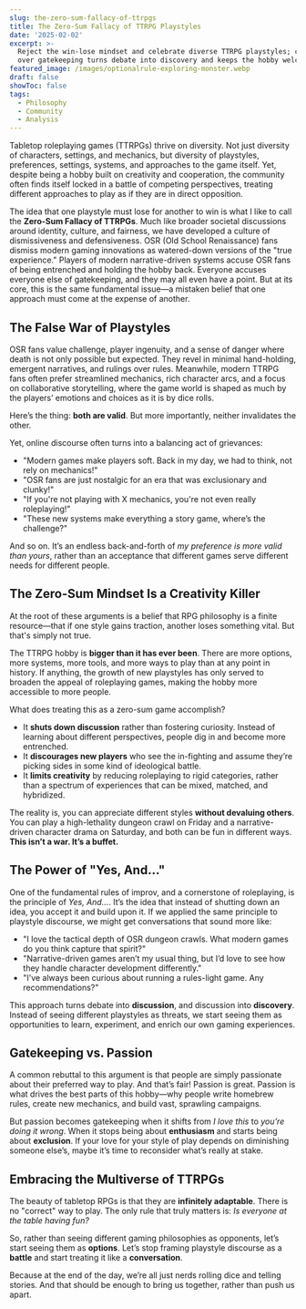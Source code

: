 ```yaml
---
slug: the-zero-sum-fallacy-of-ttrpgs
title: The Zero-Sum Fallacy of TTRPG Playstyles
date: '2025-02-02'
excerpt: >-
  Reject the win-lose mindset and celebrate diverse TTRPG playstyles; curiosity
  over gatekeeping turns debate into discovery and keeps the hobby welcoming.
featured_image: /images/optionalrule-exploring-monster.webp
draft: false
showToc: false
tags:
  - Philosophy
  - Community
  - Analysis
---
```


Tabletop roleplaying games (TTRPGs) thrive on diversity. Not just diversity of characters, settings, and mechanics, but diversity of playstyles, preferences, settings, systems, and approaches to the game itself. Yet, despite being a hobby built on creativity and cooperation, the community often finds itself locked in a battle of competing perspectives, treating different approaches to play as if they are in direct opposition.

The idea that one playstyle must lose for another to win is what I like to call the **Zero-Sum Fallacy of TTRPGs**. Much like broader societal discussions around identity, culture, and fairness, we have developed a culture of dismissiveness and defensiveness. OSR (Old School Renaissance) fans dismiss modern gaming innovations as watered-down versions of the "true experience." Players of modern narrative-driven systems accuse OSR fans of being entrenched and holding the hobby back. Everyone accuses everyone else of gatekeeping, and they may all even have a point. But at its core, this is the same fundamental issue—a mistaken belief that one approach must come at the expense of another.

## The False War of Playstyles

OSR fans value challenge, player ingenuity, and a sense of danger where death is not only possible but expected. They revel in minimal hand-holding, emergent narratives, and rulings over rules. Meanwhile, modern TTRPG fans often prefer streamlined mechanics, rich character arcs, and a focus on collaborative storytelling, where the game world is shaped as much by the players’ emotions and choices as it is by dice rolls.

Here’s the thing: **both are valid**. But more importantly, neither invalidates the other.

Yet, online discourse often turns into a balancing act of grievances:

- "Modern games make players soft. Back in my day, we had to think, not rely on mechanics!"
- "OSR fans are just nostalgic for an era that was exclusionary and clunky!"
- "If you're not playing with X mechanics, you're not even really roleplaying!"
- "These new systems make everything a story game, where’s the challenge?"

And so on. It’s an endless back-and-forth of *my preference is more valid than yours*, rather than an acceptance that different games serve different needs for different people.

## The Zero-Sum Mindset Is a Creativity Killer

At the root of these arguments is a belief that RPG philosophy is a finite resource—that if one style gains traction, another loses something vital. But that's simply not true.

The TTRPG hobby is **bigger than it has ever been**. There are more options, more systems, more tools, and more ways to play than at any point in history. If anything, the growth of new playstyles has only served to broaden the appeal of roleplaying games, making the hobby more accessible to more people.

What does treating this as a zero-sum game accomplish?

- It **shuts down discussion** rather than fostering curiosity. Instead of learning about different perspectives, people dig in and become more entrenched.
- It **discourages new players** who see the in-fighting and assume they’re picking sides in some kind of ideological battle.
- It **limits creativity** by reducing roleplaying to rigid categories, rather than a spectrum of experiences that can be mixed, matched, and hybridized.

The reality is, you can appreciate different styles **without devaluing others**. You can play a high-lethality dungeon crawl on Friday and a narrative-driven character drama on Saturday, and both can be fun in different ways. **This isn’t a war. It’s a buffet.**

## The Power of "Yes, And..."

One of the fundamental rules of improv, and a cornerstone of roleplaying, is the principle of *Yes, And…*. It’s the idea that instead of shutting down an idea, you accept it and build upon it. If we applied the same principle to playstyle discourse, we might get conversations that sound more like:

- "I love the tactical depth of OSR dungeon crawls. What modern games do you think capture that spirit?"
- "Narrative-driven games aren’t my usual thing, but I’d love to see how they handle character development differently."
- "I’ve always been curious about running a rules-light game. Any recommendations?"

This approach turns debate into **discussion**, and discussion into **discovery**. Instead of seeing different playstyles as threats, we start seeing them as opportunities to learn, experiment, and enrich our own gaming experiences.

## Gatekeeping vs. Passion

A common rebuttal to this argument is that people are simply passionate about their preferred way to play. And that’s fair! Passion is great. Passion is what drives the best parts of this hobby—why people write homebrew rules, create new mechanics, and build vast, sprawling campaigns.

But passion becomes gatekeeping when it shifts from *I love this* to *you’re doing it wrong*. When it stops being about **enthusiasm** and starts being about **exclusion**. If your love for your style of play depends on diminishing someone else’s, maybe it’s time to reconsider what’s really at stake.

## Embracing the Multiverse of TTRPGs

The beauty of tabletop RPGs is that they are **infinitely adaptable**. There is no "correct" way to play. The only rule that truly matters is: *Is everyone at the table having fun?*

So, rather than seeing different gaming philosophies as opponents, let’s start seeing them as **options**. Let’s stop framing playstyle discourse as a **battle** and start treating it like a **conversation**.

Because at the end of the day, we’re all just nerds rolling dice and telling stories. And that should be enough to bring us together, rather than push us apart.
